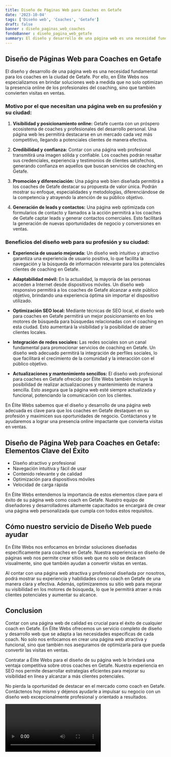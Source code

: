 ```yaml
---
title: Diseño de Páginas Web para Coaches en Getafe
date: '2023-10-04'
tags: ['Diseño web', 'Coaches', 'Getafe']
draft: false
banner : diseño_paginas_web_coaches
fondoBanner : diseño_pagina_web_getafe
summary: El diseño y desarrollo de una página web es una necesidad fundamental para los coaches en la ciudad de Getafe. Por ello, en Élite Webs nos especializamos en brindar soluciones web a medida que no solo optimizan la presencia online de los profesionales del coaching, sino que también convierten visitas en ventas.
---
```


## Diseño de Páginas Web para Coaches en Getafe

El diseño y desarrollo de una página web es una necesidad fundamental para los coaches en la ciudad de Getafe. Por ello, en Élite Webs nos especializamos en brindar soluciones web a medida que no solo optimizan la presencia online de los profesionales del coaching, sino que también convierten visitas en ventas.

### Motivo por el que necesitan una página web en su profesión y su ciudad:

1. **Visibilidad y posicionamiento online:** Getafe cuenta con un próspero ecosistema de coaches y profesionales del desarrollo personal. Una página web les permitirá destacarse en un mercado cada vez más competitivo, llegando a potenciales clientes de manera efectiva.

2. **Credibilidad y confianza:** Contar con una página web profesional transmitirá una imagen sólida y confiable. Los coaches podrán resaltar sus credenciales, experiencia y testimonios de clientes satisfechos, generando confianza en aquellos que buscan servicios de coaching en Getafe.

3. **Promoción y diferenciación:** Una página web bien diseñada permitirá a los coaches de Getafe destacar su propuesta de valor única. Podrán mostrar su enfoque, especialidades y metodologías, diferenciándose de la competencia y atrayendo la atención de su público objetivo.

4. **Generación de leads y contactos:** Una página web optimizada con formularios de contacto y llamados a la acción permitirá a los coaches de Getafe captar leads y generar contactos comerciales. Esto facilitará la generación de nuevas oportunidades de negocio y conversiones en ventas.

### Beneficios del diseño web para su profesión y su ciudad:

- **Experiencia de usuario mejorada:** Un diseño web intuitivo y atractivo garantiza una experiencia de usuario positiva, lo que facilita la navegación y la búsqueda de información relevante para los potenciales clientes de coaching en Getafe.

- **Adaptabilidad móvil:** En la actualidad, la mayoría de las personas acceden a Internet desde dispositivos móviles. Un diseño web responsivo permitirá a los coaches de Getafe alcanzar a este público objetivo, brindando una experiencia óptima sin importar el dispositivo utilizado.

- **Optimización SEO local:** Mediante técnicas de SEO local, el diseño web para coaches en Getafe permitirá un mejor posicionamiento en los motores de búsqueda para búsquedas relacionadas con el coaching en esta ciudad. Esto aumentará la visibilidad y la posibilidad de atraer clientes locales.

- **Integración de redes sociales:** Las redes sociales son un canal fundamental para promocionar servicios de coaching en Getafe. Un diseño web adecuado permitirá la integración de perfiles sociales, lo que facilitará el crecimiento de la comunidad y la interacción con el público objetivo.

- **Actualizaciones y mantenimiento sencillos:** El diseño web profesional para coaches en Getafe ofrecido por Élite Webs también incluye la posibilidad de realizar actualizaciones y mantenimiento de manera sencilla. Esto asegura que la página web esté siempre actualizada y funcional, potenciando la comunicación con los clientes.

En Élite Webs sabemos que el diseño y desarrollo de una página web adecuada es clave para que los coaches en Getafe destaquen en su profesión y maximicen sus oportunidades de negocio. Contáctanos y te ayudaremos a lograr una presencia online impactante que convierta visitas en ventas.

<GifSeo />

<Cta />

## Diseño de Página Web para Coaches en Getafe: Elementos Clave del Éxito

- Diseño atractivo y profesional
- Navegación intuitiva y fácil de usar
- Contenido relevante y de calidad
- Optimización para dispositivos móviles
- Velocidad de carga rápida

En Élite Webs entendemos la importancia de estos elementos clave para el éxito de su página web como coach en Getafe. Nuestro equipo de diseñadores y desarrolladores altamente capacitados se encargará de crear una página web personalizada que cumpla con todos estos requisitos.

## Cómo nuestro servicio de Diseño Web puede ayudar

En Élite Webs nos enfocamos en brindar soluciones diseñadas específicamente para coaches en Getafe. Nuestra experiencia en diseño de páginas web nos permite crear sitios web que no solo se destacan visualmente, sino que también ayudan a convertir visitas en ventas.

Al contar con una página web atractiva y profesional diseñada por nosotros, podrá mostrar su experiencia y habilidades como coach en Getafe de una manera clara y efectiva. Además, optimizaremos su sitio web para mejorar su visibilidad en los motores de búsqueda, lo que le permitirá atraer a más clientes potenciales y aumentar su alcance.

## Conclusion

Contar con una página web de calidad es crucial para el éxito de cualquier coach en Getafe. En Élite Webs ofrecemos un servicio completo de diseño y desarrollo web que se adapta a las necesidades específicas de cada coach. No solo nos enfocamos en crear una página web atractiva y funcional, sino que también nos aseguramos de optimizarla para que pueda convertir las visitas en ventas.

Contratar a Élite Webs para el diseño de su página web le brindará una ventaja competitiva sobre otros coaches en Getafe. Nuestra experiencia en SEO nos permite desarrollar estrategias eficientes para mejorar su visibilidad en línea y alcanzar a más clientes potenciales.

No pierda la oportunidad de destacar en el mercado como coach en Getafe. Contáctenos hoy mismo y déjenos ayudarle a impulsar su negocio con un diseño web excepcionalmente profesional y orientado a resultados.

<Video />

<CtaBot job='Coaches' city='Getafe'/>

<Gmaps query='Getafe+españa+maps' />